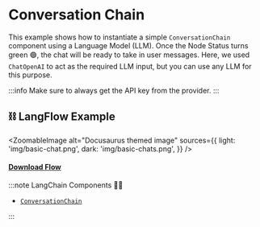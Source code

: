 # Conversation Chain

This example shows how to instantiate a simple `ConversationChain` component using a Language Model (LLM). Once the Node Status turns green 🟢, the chat will be ready to take in user messages. Here, we used `ChatOpenAI` to act as the required LLM input, but you can use any LLM for this purpose.

:::info
Make sure to always get the API key from the provider.
:::


## ⛓️ LangFlow Example



<ZoomableImage
  alt="Docusaurus themed image"
  sources={{
    light: 'img/basic-chat.png',
    dark: 'img/basic-chats.png',
  }}
/>

 #### <a target="\_blank" href="json_files/Basic_Chat.json" download>Download Flow</a>

:::note LangChain Components 🦜🔗
- [`ConversationChain`](https://python.langchain.com/en/latest/modules/memory/getting_started.html?highlight=ConversationChain#)


:::
